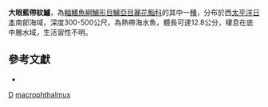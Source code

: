 {{Speciesbox
| taxon = Grammatonotus macrophthalmus
| binomial_authority = [[Katayama|Katayama]], [[Yamamoto|Yamamoto]] & [[Yamakawa|Yamakawa]], 1982
| status = NE
| status_system = IUCN3.1
}}

'''大眼藍帶紋鱸'''，為[[輻鰭魚綱|輻鰭魚綱]][[鱸形目|鱸形目]][[鱸亞目|鱸亞目]][[麗花鮨科|麗花鮨科]]的其中一[[種|種]]，分布於西[[太平洋|太平洋]][[日本|日本]]南部海域，深度300-500公尺，為熱帶海水魚，體長可達12.8公分，棲息在底中層水域，生活習性不明。

==參考文獻 ==
*{{FishBase_species|genus=Grammatonotus|species=macrophthalmus|year=2016|month=10}}

{{鱸形目小作品}}
{{Taxonbar}}
[[Category:1982年描述的鱼类|D]]
[[Category:藍帶紋鱸屬|macrophthalmus]]